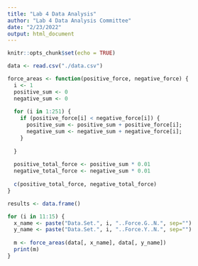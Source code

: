 ```yaml
---
title: "Lab 4 Data Analysis"
author: "Lab 4 Data Analysis Committee"
date: "2/23/2022"
output: html_document
---
```


```r
knitr::opts_chunk$set(echo = TRUE)
```

```r
data <- read.csv("./data.csv")
```

```r
force_areas <- function(positive_force, negative_force) {
  i <- 1
  positive_sum <- 0
  negative_sum <- 0
  
  for (i in 1:251) {
    if (positive_force[i] < negative_force[i]) {
      positive_sum <- positive_sum + positive_force[i];
      negative_sum <- negative_sum + negative_force[i];
    }
    
  }
  
  positive_total_force <- positive_sum * 0.01
  negative_total_force <- negative_sum * 0.01
  
  c(positive_total_force, negative_total_force)
}
```

```r
results <- data.frame()

for (i in 11:15) {
  x_name <- paste("Data.Set.", i, "..Force.G..N.", sep="")
  y_name <- paste("Data.Set.", i, "..Force.Y..N.", sep="")
  
  m <- force_areas(data[, x_name], data[, y_name])
  print(m)
}
```
